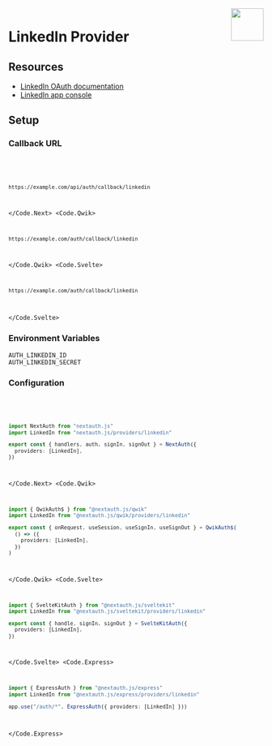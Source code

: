 
<img align="right" src="/img/providers/linkedin.svg" height="64" width="64" />

# LinkedIn Provider

## Resources

- [LinkedIn OAuth documentation](https://docs.microsoft.com/en-us/linkedin/shared/authentication/authorization-code-flow)
- [LinkedIn app console](https://www.linkedin.com/developers/apps/)

## Setup

### Callback URL

<Code>
  <Code.Next>

```bash
https://example.com/api/auth/callback/linkedin
```

  </Code.Next>
  <Code.Qwik>

```bash
https://example.com/auth/callback/linkedin
```

  </Code.Qwik>
  <Code.Svelte>

```bash
https://example.com/auth/callback/linkedin
```

  </Code.Svelte>
</Code>

### Environment Variables

```
AUTH_LINKEDIN_ID
AUTH_LINKEDIN_SECRET
```

### Configuration

<Code>
  <Code.Next>

```ts filename="/auth.ts"
import NextAuth from "nextauth.js"
import LinkedIn from "nextauth.js/providers/linkedin"

export const { handlers, auth, signIn, signOut } = NextAuth({
  providers: [LinkedIn],
})
```

  </Code.Next>
  <Code.Qwik>
  
```ts filename="/src/routes/plugin@auth.ts"
import { QwikAuth$ } from "@nextauth.js/qwik"
import LinkedIn from "@nextauth.js/qwik/providers/linkedin"

export const { onRequest, useSession, useSignIn, useSignOut } = QwikAuth$(
  () => ({
    providers: [LinkedIn],
  })
)
```

  </Code.Qwik>
  <Code.Svelte>

```ts filename="/src/auth.ts"
import { SvelteKitAuth } from "@nextauth.js/sveltekit"
import LinkedIn from "@nextauth.js/sveltekit/providers/linkedin"

export const { handle, signIn, signOut } = SvelteKitAuth({
  providers: [LinkedIn],
})
```

  </Code.Svelte>
  <Code.Express>

```ts filename="/src/app.ts"
import { ExpressAuth } from "@nextauth.js/express"
import LinkedIn from "@nextauth.js/express/providers/linkedin"

app.use("/auth/*", ExpressAuth({ providers: [LinkedIn] }))
```

  </Code.Express>
</Code>
